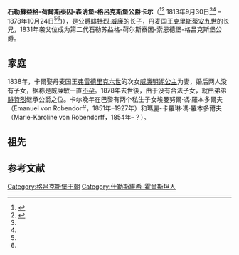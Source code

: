 {{Infobox noble
| name        = 卡尔
| title       = 石勒苏益格-荷尔斯泰因-索恩德堡-格吕克斯堡公爵
| image       = 1813 Carl von Glucksburg.jpg
| birth_date  = {{birth date|1813|9|30}}
| birth_place = [[石勒苏益格公國|石勒苏益格公國]][[戈托爾夫城堡|戈托爾夫城堡]]
| death_date  = {{death date and age|1878|10|24|1813|9|30}}
| death_place = [[普魯士王國|普魯士王國]][[石勒苏益格-荷尔斯泰因省|石勒苏益格-荷尔斯泰因省]]
| spouse      = [[丹麥的威廉明妮|丹麥的威廉明妮]]
| noble family= [[格呂克斯堡王朝|格呂克斯堡王朝]]
| father      = [[腓特烈·威廉_(石勒苏益格-荷尔斯泰因-索恩德堡-格吕克斯堡公爵)|腓特烈·威廉]]
| mother      = [[路易絲·卡羅琳_(黑森-卡塞爾)|黑森-卡塞爾的路易絲·卡羅琳]]
}}

'''石勒蘇益格-荷爾斯泰因-森讷堡-格呂克斯堡公爵卡尔'''（{{lang-de|'''Karl von Schleswig-Holstein-Sonderburg-Glücksburg'''}}<ref name=thePeerage>{{cite web | url=http://thepeerage.com/p10934.htm#i109338 | title=Karl Prinz zu Schleswig-Holstein-Sonderburg-Glücksburg | date=22 February 2007 | accessdate=2008-09-02 | publisher=[http://thePeerage.com thePeerage.com] | author=Darryl Lundy | archive-date=2008-07-25 | archive-url=https://web.archive.org/web/20080725100632/http://www.thepeerage.com/p10934.htm#i109338 | dead-url=no }}</ref><ref name=OnlineGotha>{{cite web |url=http://www.angelfire.com/realm/gotha/gotha/holstein.html |title=SCHLESWIG-HOLSTEIN |date= |accessdate=2008-09-02 |publisher=Paul Theroff's Royal Genealogy Site |author=Paul Theroff |deadurl=yes |archiveurl=https://web.archive.org/web/20080323164931/http://www.angelfire.com/realm/gotha/gotha/holstein.html |archivedate=2008-03-23 }}</ref> 1813年9月30日<ref name=thePeerage/><ref name=OnlineGotha/> – 1878年10月24日<ref name=thePeerage/><ref name=OnlineGotha/>)），是公爵[[腓特烈·威廉_(石勒苏益格-荷尔斯泰因-索恩德堡-格吕克斯堡公爵)|腓特烈·威廉]]的长子，丹麦国王[[克里斯蒂安九世|克里斯蒂安九世]]的长兄，1831年袭父位成为第二代石勒苏益格-荷尔斯泰因-索恩德堡-格吕克斯堡公爵。

== 家庭 ==
1838年，卡爾娶丹麦国王[[弗雷德里克六世|弗雷德里克六世]]的次女[[丹麥的威廉明妮|威廉明妮公主]]为妻，婚后两人没有子女，据称是威廉敏一直[[不孕|不孕]]。1878年去世後，由于没有合法子女，就由弟弟[[腓特烈_(石勒苏益格-荷尔斯泰因-索恩德堡-格吕克斯堡公爵)|腓特烈]]继承公爵之位。卡尔晚年在巴黎有两个私生子女埃曼努爾·馮·羅本多爾夫（Emanuel von Robendorff，1851年–1927年）和瑪麗-卡羅琳·馮·羅本多爾夫（Marie-Karoline von Robendorff，1854年–？）。

== 祖先 ==
{{Ahnentafel top|先祖}}<center>
{{ahnentafel-compact5
| style = font-size: 85%; 
|boxstyle_1=background-color: #ddf;
|boxstyle_2=background-color: #fdd;
|boxstyle_3=background-color: #ffc;
|boxstyle_4=background-color: #dfd;
|boxstyle_5=background-color: #9fe;
|1='''石勒苏益格-荷尔斯泰因-索恩德堡-格吕克斯堡公爵卡尔'''
|2='''父：'''石勒苏益格-荷尔斯泰因-索恩德堡-格吕克斯堡公爵[[腓特烈·威廉_(石勒苏益格-荷尔斯泰因-索恩德堡-格吕克斯堡公爵)|腓特烈·威廉]]
|3='''母：'''黑森-卡塞爾的[[路易絲·卡羅琳_(黑森-卡塞爾)|路易絲·卡羅琳]]
|4='''祖父：'''石勒苏益格-荷尔斯泰因-索恩德堡-贝克公爵[[腓特烈·卡爾·路德维希|腓特烈·卡爾·路德维希]]
|5='''祖母：'''施利本的{{le|弗蕾德里克女伯爵 (施利本)|Countess Friederike of Schlieben|弗里德里克女伯爵}}
|6='''外祖父：'''黑森-卡塞尔的[[卡爾王子_(黑森-卡塞爾)|卡爾王子]]
|7='''外祖母：'''丹麦的[[丹麥的路易絲_(1750-1831)|路易絲公主]]
|8='''曾祖父：'''石勒苏益格-荷尔斯泰因-索恩德堡-贝克公爵世子{{le|卡尔·安东·奥古斯特，石勒苏益格-荷尔斯泰因-索恩德堡-贝克公爵世子|Prince Karl Anton August of Schleswig-Holstein-Sonderburg-Beck|卡尔·安东·奥古斯特}}
|9='''曾祖母：'''多纳-卢斯特瑙的{{le|夏洛特女伯爵 (多纳-卢斯特瑙)|Countess Charlotte of Dohna-Leistenau|夏洛特女伯爵}}
|10= '''外曾祖父：'''施利本的{{le|卡尔·利奥波德伯爵 (施利本)|Count Karl Leopold von Schlieben|卡尔·利奥波德伯爵}}
|11='''外曾祖母：'''勒恩多夫的玛丽亚·埃莉诺
|12='''外曾祖父：'''黑森-卡塞尔伯爵[[腓特烈二世_(黑森-卡塞爾)|腓特烈二世]]
|13='''外曾祖母：'''英國的[[大不列顛的瑪麗公主|玛丽公主]]
|14='''外曾祖父：'''丹麦国王[[弗雷德里克五世|弗雷德里克五世]]
|15='''外曾祖母：'''丹麦王后[[大不列顛的路易絲|路易丝]]
|16='''高祖父：'''石勒苏益格-荷尔斯泰因-索恩德堡-贝克公爵{{le|彼得·奥古斯特，石勒苏益格-荷尔斯泰因-索恩德堡-贝克公爵|Peter August, Duke of Schleswig-Holstein-Sonderburg-Beck|彼得·奥古斯特}}
|17='''高祖母：'''黑森-菲利普斯塔尔的[[苏菲女伯爵_(黑森-菲利普斯塔尔)|苏菲]]
|18='''外高祖父：'''多纳-施洛比滕和卢斯特瑙伯爵[[阿尔布雷希特·克里斯托夫，多纳-施洛比滕和卢斯特瑙伯爵|阿尔布雷希特·克里斯托夫]]
|19='''外高祖母：'''石勒苏益格-荷尔斯泰因-索恩德堡-贝克的[[苏菲·亨丽埃特_(石勒苏益格-荷尔斯泰因-索恩德堡-贝克)|苏菲·亨丽埃特]]
|20='''外高祖父：'''施利本的乔治·亚当伯爵
|21='''外高祖母：'''{{le|卡塔琳娜·多萝西娅·芬克女伯爵 (芬肯斯坦)|Countess Katharina Dorothea Finck of Finckenstein|卡塔琳娜·多萝西娅·芬克}}
|22='''外高祖父：'''勒恩多夫伯爵亚哈随鲁·恩斯特
|23='''外高祖母：'''伯爵夫人华连洛德的玛丽亚·路易丝女男爵
|24='''外高祖父：'''黑森-卡塞尔伯爵{{le|威廉八世，黑森-卡塞尔伯爵|William VIII, Landgrave of Hesse-Kassel|威廉八世}}
|25='''外高祖母：'''伯爵夫人{{le|多萝西娅·威廉敏娜 (萨克森-塞特兹)|Dorothea Wilhelmine of Saxe-Zeitz|多萝西娅·威廉敏娜}}
|26='''外高祖父：'''英国国王[[乔治二世_(英国)|乔治二世]]
|27='''外高祖母：'''英国王后[[卡罗琳_(安斯巴赫)|卡罗琳]]
|28='''外高祖父：'''丹麦国王[[克里斯蒂安六世|克里斯蒂安六世]]
|29='''外高祖母：'''丹麦王后[[索菲·瑪格達列娜_(布蘭登堡-庫爾姆巴赫)|索菲·瑪格達列娜]]
|30='''外高祖父：'''英国国王乔治二世（同上）
|31='''外高祖母：'''英国王后卡罗琳（同上）
}}</center>
{{ahnentafel bottom}}

==参考文献==
{{reflist}}

{{leader|[[腓特烈·威廉_(石勒苏益格-荷尔斯泰因-索恩德堡-格吕克斯堡公爵)|腓特烈·威廉]]|[[石勒苏益格-荷尔斯泰因-索恩德堡-格吕克斯堡公爵|石勒苏益格-荷尔斯泰因-索恩德堡-格吕克斯堡公爵]]<br />[[格吕克斯堡家族|格吕克斯堡家族]]<br />第2代<br />1831-1878|[[腓特烈_(石勒苏益格-荷尔斯泰因-索恩德堡-格吕克斯堡公爵)|腓特烈]]}}

{{DEFAULTSORT: Karl}}
[[Category:格吕克斯堡王朝|Category:格吕克斯堡王朝]]
[[Category:什勒斯維希-霍爾斯坦人|Category:什勒斯維希-霍爾斯坦人]]